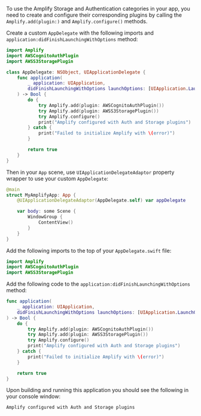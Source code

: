 To use the Amplify Storage and Authentication categories in your app, you need to create and configure their corresponding plugins by calling the `Amplify.add(plugin:)` and `Amplify.configure()` methods.


<BlockSwitcher>

<Block name="SwiftUI">

Create a custom `AppDelegate` with the following imports and `application:didFinishLaunchingWithOptions` method:
```swift
import Amplify
import AWSCognitoAuthPlugin
import AWSS3StoragePlugin

class AppDelegate: NSObject, UIApplicationDelegate {
    func application(
        _ application: UIApplication,
        didFinishLaunchingWithOptions launchOptions: [UIApplication.LaunchOptionsKey: Any]?
    ) -> Bool {
        do {
            try Amplify.add(plugin: AWSCognitoAuthPlugin())
            try Amplify.add(plugin: AWSS3StoragePlugin())
            try Amplify.configure()
            print("Amplify configured with Auth and Storage plugins")
        } catch {
            print("Failed to initialize Amplify with \(error)")
        }

        return true
    }
}
```

Then in your `App` scene, use `UIApplicationDelegateAdaptor` property wrapper to use your custom `AppDelegate`:
```swift
@main
struct MyAmplifyApp: App {
    @UIApplicationDelegateAdaptor(AppDelegate.self) var appDelegate

    var body: some Scene {
        WindowGroup {
            ContentView()
        }
    }
}
```

</Block>

<Block name="UIKit">

Add the following imports to the top of your `AppDelegate.swift` file:

```swift
import Amplify
import AWSCognitoAuthPlugin
import AWSS3StoragePlugin
```

Add the following code to the `application:didFinishLaunchingWithOptions` method:

```swift
func application(
    _ application: UIApplication,
    didFinishLaunchingWithOptions launchOptions: [UIApplication.LaunchOptionsKey: Any]?
) -> Bool {
    do {
        try Amplify.add(plugin: AWSCognitoAuthPlugin())
        try Amplify.add(plugin: AWSS3StoragePlugin())
        try Amplify.configure()
        print("Amplify configured with Auth and Storage plugins")
    } catch {
        print("Failed to initialize Amplify with \(error)")
    }

    return true
}
```

</Block>

</BlockSwitcher>

Upon building and running this application you should see the following in your console window:

```console
Amplify configured with Auth and Storage plugins
```
